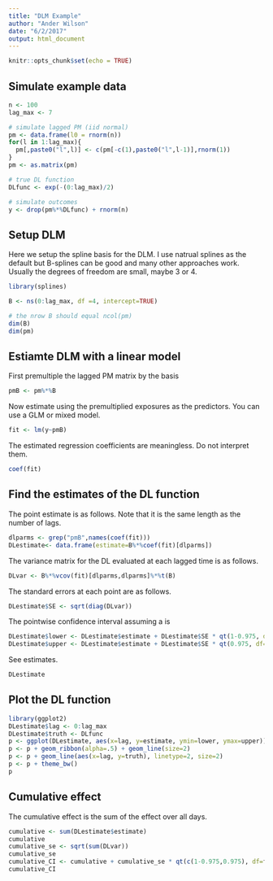 ---
title: "DLM Example"
author: "Ander Wilson"
date: "6/2/2017"
output: html_document
---

```{r setup, include=FALSE}
knitr::opts_chunk$set(echo = TRUE)
```

## Simulate example data

```{r simdat}
n <- 100
lag_max <- 7

# simulate lagged PM (iid normal)
pm <- data.frame(l0 = rnorm(n))
for(l in 1:lag_max){
  pm[,paste0("l",l)] <- c(pm[-c(1),paste0("l",l-1)],rnorm(1))
}
pm <- as.matrix(pm)

# true DL function
DLfunc <- exp(-(0:lag_max)/2)

# simulate outcomes
y <- drop(pm%*%DLfunc) + rnorm(n)
```


## Setup DLM

Here we setup the spline basis for the DLM.  I use natrual splines as the default but B-splines can be good and many other approaches work. Usually the degrees of freedom are small, maybe 3 or 4.
```{r setupdlmbasis}
library(splines)

B <- ns(0:lag_max, df =4, intercept=TRUE)

# the nrow B should equal ncol(pm)
dim(B)
dim(pm)
```


## Estiamte DLM with a linear model

First premultiple the lagged PM matrix by the basis
```{r premultiply}
pmB <- pm%*%B
```

Now estimate using the premultiplied exposures as the predictors. You can use a GLM or mixed model.
```{r estimatedlm}
fit <- lm(y~pmB)
```

The estimated regression coefficients are meaningless. Do not interpret them.
```{r coefs}
coef(fit)
```


## Find the estimates of the DL function

The point estimate is as follows. Note that it is the same length as the number of lags.
```{r pointest}
dlparms <- grep("pmB",names(coef(fit)))
DLestimate<- data.frame(estimate=B%*%coef(fit)[dlparms])
```

The variance matrix for the DL evaluated at each lagged time is as follows.
```{r var}
DLvar <- B%*%vcov(fit)[dlparms,dlparms]%*%t(B)
```

The standard errors at each point are as follows.
```{r sd}
DLestimate$SE <- sqrt(diag(DLvar))
```


The pointwise confidence interval assuming a  is
```{r ci}
DLestimate$lower <- DLestimate$estimate + DLestimate$SE * qt(1-0.975, df=fit$df.residual)
DLestimate$upper <- DLestimate$estimate + DLestimate$SE * qt(0.975, df=fit$df.residual)
```

See estimates.
```{r DLestimates}
DLestimate
```


## Plot the DL function


```{r plt}
library(ggplot2)
DLestimate$lag <- 0:lag_max
DLestimate$truth <- DLfunc
p <- ggplot(DLestimate, aes(x=lag, y=estimate, ymin=lower, ymax=upper))
p <- p + geom_ribbon(alpha=.5) + geom_line(size=2)
p <- p + geom_line(aes(x=lag, y=truth), linetype=2, size=2)
p <- p + theme_bw()
p
```


## Cumulative effect
The cumulative effect is the sum of the effect over all days.

```{r cumulative}
cumulative <- sum(DLestimate$estimate)
cumulative
cumulative_se <- sqrt(sum(DLvar))
cumulative_se
cumulative_CI <- cumulative + cumulative_se * qt(c(1-0.975,0.975), df=fit$df.residual)
cumulative_CI
```